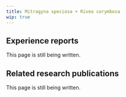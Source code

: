 ---
title: Mitragyna speciosa + Rivea corymbosa
wip: true
---

## Experience reports

This page is still being written.

## Related research publications

This page is still being written.

